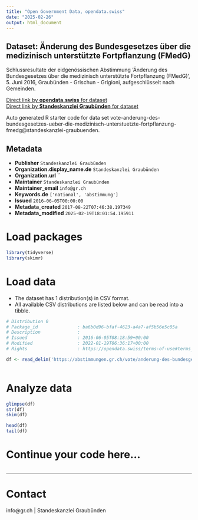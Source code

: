 ```yaml
---
title: "Open Government Data, opendata.swiss"
date: "2025-02-26"
output: html_document
---
```


## Dataset: Änderung des Bundesgesetzes über die medizinisch unterstützte Fortpflanzung (FMedG)

Schlussresultate der eidgenössischen Abstimmung 'Änderung des Bundesgesetzes über die medizinisch unterstützte Fortpflanzung (FMedG)', 5. Juni 2016, Graubünden - Grischun - Grigioni, aufgeschlüsselt nach Gemeinden.

[Direct link by **opendata.swiss** for dataset](https://opendata.swiss/de/dataset/anderung-des-bundesgesetzes-uber-die-medizinisch-unterstutzte-fortpflanzung-fmedg)<br>
[Direct link by **Standeskanzlei Graubünden** for dataset](https://abstimmungen.gr.ch/vote/anderung-des-bundesgesetzes-ueber-die-medizinisch-unterstuetzte-fortpflanzung-fmedg/data)

Auto generated R starter code for data set vote-anderung-des-bundesgesetzes-ueber-die-medizinisch-unterstuetzte-fortpflanzung-fmedg@standeskanzlei-graubuenden.

## Metadata

- **Publisher** `Standeskanzlei Graubünden`
- **Organization.display_name.de** `Standeskanzlei Graubünden`
- **Organization.url** ``
- **Maintainer** `Standeskanzlei Graubünden`
- **Maintainer_email** `info@gr.ch`
- **Keywords.de** `['national', 'abstimmung']`
- **Issued** `2016-06-05T00:00:00`
- **Metadata_created** `2017-08-22T07:46:38.197349`
- **Metadata_modified** `2025-02-19T18:01:54.195911`


# Load packages

```r

library(tidyverse)
library(skimr)

```

# Load data

-   The dataset has 1 distribution(s) in CSV format.
-   All available CSV distributions are listed below and can be read into a tibble.

```r

# Distribution 0
# Package_id               : ba6b0d96-bfaf-4623-a4a7-af5b56e5c05a
# Description              : 
# Issued                   : 2016-06-05T08:18:59+00:00
# Modified                 : 2022-01-19T06:36:17+00:00
# Rights                   : https://opendata.swiss/terms-of-use#terms_by

df <- read_delim('https://abstimmungen.gr.ch/vote/anderung-des-bundesgesetzes-ueber-die-medizinisch-unterstuetzte-fortpflanzung-fmedg/data-csv')



```

# Analyze data

```r

glimpse(df)
str(df)
skim(df)

head(df)
tail(df)

```

# Continue your code here...

```r

```

------------------------------------------------------------------------

# Contact

info@gr.ch | Standeskanzlei Graubünden
